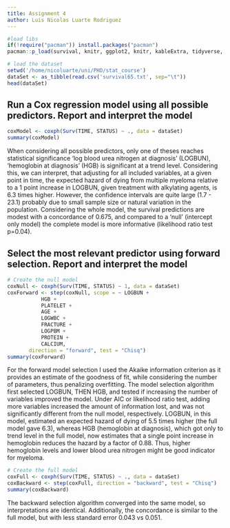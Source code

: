 ```yaml
---
title: Assignment 4
author: Luis Nicolas Luarte Rodriguez
---
```


```r
#load libs
if(!require("pacman")) install.packages("pacman")
pacman::p_load(survival, knitr, ggplot2, knitr, kableExtra, tidyverse, My.stepwise)
```

```r
# load the dataset
setwd('/home/nicoluarte/uni/PHD/stat_course')
dataSet <- as_tibble(read.csv('survival65.txt', sep="\t"))
head(dataSet)
```

## Run a Cox regression model using all possible predictors. Report and interpret the model

```r
coxModel <- coxph(Surv(TIME, STATUS) ~ ., data = dataSet)
summary(coxModel)
```

When considering all possible predictors, only one of theses reaches statistical significance 'log blood urea nitrogen at diagnosis' (LOGBUN), 'hemoglobin at diagnosis' (HGB) is significant at a trend level. Considering this, we can interpret, that adjusting for all included variables, at a given point in time, the expected hazard of dying from multiple myeloma relative to a 1 point increase in LOGBUN, given treatment with alkylating agents, is 6.3 times higher. However, the confidence intervals are quite large (1.7 - 23.1) probably due to small sample size or natural variation in the population. Considering the whole model, the survival predictions are modest with a concordance of 0.675, and compared to a 'null' (intercept only model) the complete model is more informative (likelihood ratio test p=0.04).

## Select the most relevant predictor using forward selection. Report and interpret the model

```r
# Create the null model
coxNull <- coxph(Surv(TIME, STATUS) ~ 1, data = dataSet)
coxForward <- step(coxNull, scope = ~ LOGBUN +
		   HGB +
		   PLATELET +
		   AGE +
		   LOGWBC +
		   FRACTURE +
		   LOGPBM +
		   PROTEIN +
		   CALCIUM,
	   direction = "forward", test = "Chisq")
summary(coxForward)
```

For the forward model selection I used the Akaike information criterion as it provides an estimate of the goodness of fit, while considering the number of parameters, thus penalizing overfitting. The model selection algorithm first selected LOGBUN, THEN HGB, and tested if increasing the number of variables improved the model. Under AIC or likelihood ratio test, adding more variables increased the amount of information lost, and was not significantly different from the null model, respectively. LOGBUN, in this model, estimated an expected hazard of dying of 5.5 times higher (the full model gave 6.3), whereas HGB (hemoglobin at diagnosis), which got only to trend level in the full model, now estimates that a single point increase in hemoglobin reduces the hazard by a factor of 0.88. Thus, higher hemoglobin levels and lower blood urea nitrogen might be good indicator for myeloma.

```r
# Create the full model
coxFull <- coxph(Surv(TIME, STATUS) ~ ., data = dataSet)
coxBackward <- step(coxFull, direction = "backward", test = "Chisq")
summary(coxBackward)
```

The backward selection algorithm converged into the same model, so interpretations are identical. Additionally, the concordance is similar to the full model, but with less standard error 0.043 vs 0.051.
